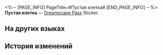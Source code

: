 <%-- [PAGE_INFO]
PageTitle=#Пустая клетка#
[END_PAGE_INFO] --%>
{{Предмет Инфобокс
|id          = 223085
|Изображение = Dreamscape Pass Sticker Text.png
|Тип         = Dreamscape Pass Sticker
|Тип2        = Искатель грёз Stickers
|Инвентарь   = 
|Редкость    = 4
|Эффект      = 
|Описание    = Пронумерованные наклейки, используемые для украшения дневника сновидений. Бывают самыми разными.
|Источник1   = [[Найдите Айви у роскошного магазина в торговом центре «Оти» и верните его потерянные эмоции]]
}}
{{Описание|Будь у вас выбор, этой личности в вашей жизни бы не было.}}
'''Пустая клетка''' — [[Dreamscape Pass]] Sticker.

==На других языках==
{{На других языках
|en   = Blank Tile
|zhs  = 空白格
|zht  = 空白格
|ja   = スペース
|ko   = 빈칸
|es   = Ficha en blanco
|fr   = Case vide
|ru   = Пустая клетка
|th   = ช่องว่าง
|vi   = Ô Trống
|de   = Leeres Feld
|id   = Ruang Kosong
|pt   = Bloco Vazio
}}

==История изменений==
{{История изменений|3.5}}